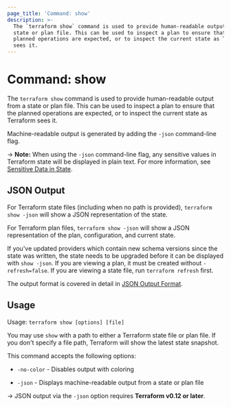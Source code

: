 ```yaml
---
page_title: 'Command: show'
description: >-
  The `terraform show` command is used to provide human-readable output from a
  state or plan file. This can be used to inspect a plan to ensure that the
  planned operations are expected, or to inspect the current state as Terraform
  sees it.
---
```


# Command: show

The `terraform show` command is used to provide human-readable output
from a state or plan file. This can be used to inspect a plan to ensure
that the planned operations are expected, or to inspect the current state
as Terraform sees it.

Machine-readable output is generated by adding the `-json` command-line
flag.

-> **Note:** When using the `-json` command-line flag, any sensitive values in
Terraform state will be displayed in plain text. For more information, see
[Sensitive Data in State](/language/state/sensitive-data).

## JSON Output

For Terraform state files (including when no path is provided),
`terraform show -json` will show a JSON representation of the state.

For Terraform plan files, `terraform show -json` will show a JSON representation
of the plan, configuration, and current state.

If you've updated providers which contain new schema versions since the state
was written, the state needs to be upgraded before it can be displayed with
`show -json`. If you are viewing a plan, it must be created without
`-refresh=false`. If you are viewing a state file, run `terraform refresh`
first.

The output format is covered in detail in [JSON Output Format](/internals/json-format).

## Usage

Usage: `terraform show [options] [file]`

You may use `show` with a path to either a Terraform state file or plan
file. If you don't specify a file path, Terraform will show the latest state
snapshot.

This command accepts the following options:

* `-no-color` - Disables output with coloring

* `-json` - Displays machine-readable output from a state or plan file

-> JSON output via the `-json` option requires **Terraform v0.12 or later**.
